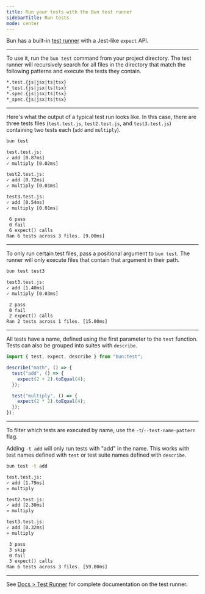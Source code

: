 ---
title: Run your tests with the Bun test runner
sidebarTitle: Run tests
mode: center
---

Bun has a built-in [test runner](https://bun.sh/docs/cli/test) with a Jest-like `expect` API.

---

To use it, run the `bun test` command from your project directory. The test runner will recursively search for all files in the directory that match the following patterns and execute the tests they contain.

```txt File Tree icon="folder-tree"
*.test.{js|jsx|ts|tsx}
*_test.{js|jsx|ts|tsx}
*.spec.{js|jsx|ts|tsx}
*_spec.{js|jsx|ts|tsx}
```

---

Here's what the output of a typical test run looks like. In this case, there are three tests files (`test.test.js`, `test2.test.js`, and `test3.test.js`) containing two tests each (`add` and `multiply`).

```sh terminal icon="terminal"
bun test
```

```txt
test.test.js:
✓ add [0.87ms]
✓ multiply [0.02ms]

test2.test.js:
✓ add [0.72ms]
✓ multiply [0.01ms]

test3.test.js:
✓ add [0.54ms]
✓ multiply [0.01ms]

 6 pass
 0 fail
 6 expect() calls
Ran 6 tests across 3 files. [9.00ms]
```

---

To only run certain test files, pass a positional argument to `bun test`. The runner will only execute files that contain that argument in their path.

```sh terminal icon="terminal"
bun test test3
```

```txt
test3.test.js:
✓ add [1.40ms]
✓ multiply [0.03ms]

 2 pass
 0 fail
 2 expect() calls
Ran 2 tests across 1 files. [15.00ms]
```

---

All tests have a name, defined using the first parameter to the `test` function. Tests can also be grouped into suites with `describe`.

```ts
import { test, expect, describe } from "bun:test";

describe("math", () => {
  test("add", () => {
    expect(2 + 2).toEqual(4);
  });

  test("multiply", () => {
    expect(2 * 2).toEqual(4);
  });
});
```

---

To filter which tests are executed by name, use the `-t`/`--test-name-pattern` flag.

Adding `-t add` will only run tests with "add" in the name. This works with test names defined with `test` or test suite names defined with `describe`.

```sh terminal icon="terminal"
bun test -t add
```

```txt
test.test.js:
✓ add [1.79ms]
» multiply

test2.test.js:
✓ add [2.30ms]
» multiply

test3.test.js:
✓ add [0.32ms]
» multiply

 3 pass
 3 skip
 0 fail
 3 expect() calls
Ran 6 tests across 3 files. [59.00ms]
```

---

See [Docs > Test Runner](https://bun.sh/docs/cli/test) for complete documentation on the test runner.
